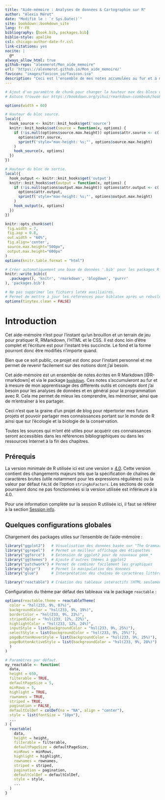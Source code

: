 ```yaml
--- 
title: "Aide-mémoire : Analyses de données & Cartographie sur R"
author: "Alexis Mérot"
date: "Modifié le : `r Sys.Date()`"
site: bookdown::bookdown_site
lang: fr-FR
bibliography: [book.bib, packages.bib]
biblio-style: apalike
csl: chicago-author-date-fr.csl
link-citations: yes
nocite: |
  @*
always_allow_html: true
github-repo: "alexmerot/Mon_aide_memoire"
url: 'https\://alexmerot.github.io/Mon_aide_memoire/'
favicon: "images/favicon_io/favicon.ico"
description: "Ceci est l'ensemble de mes notes accumulées au fur et à mesure de mon apprentissage de différents outils et concepts qui sont nécessaires à mes besoins dans les analyses de données et la programmation. Cela me permet de les comprendre, les mémoriser, ainsi que de les partager."
---
```


```r
# Ajout d'un paramètre de chunk pour changer la hauteur max des blocs de code.
# Astuce trouvée sur https://bookdown.org/yihui/rmarkdown-cookbook/hook-scroll.html#hook-scroll

options(width = 60)

# Hauteur du bloc source.
local({
  hook_source <- knitr::knit_hooks$get('source')
  knitr::knit_hooks$set(source = function(x, options) {
    if (!is.null(options$source.max.height)) options$attr.source <- c(
      options$attr.source,
      sprintf('style="max-height: %s;"', options$source.max.height)
    )
    hook_source(x, options)
  })
})

# Hauteur du bloc de sortie.
local({
  hook_output <- knitr::knit_hooks$get('output')
  knitr::knit_hooks$set(output = function(x, options) {
    if (!is.null(options$output.max.height)) options$attr.output <- c(
      options$attr.output,
      sprintf('style="max-height: %s;"', options$output.max.height)
    )
    hook_output(x, options)
  })
})
```

```r
knitr::opts_chunk$set(
 fig.width = 7,
 fig.asp = 0.8,
 out.width = "60%",
 fig.align='center',
 source.max.height="500px",
 output.max.height="600px"
)
options(knitr.table.format = "html")
```

```r
# Créer automatiquement une base de données '.bib' pour les packages R utilisés.
knitr::write_bib(c(
  .packages(), 'knitr', 'rmarkdown', 'blogdown', 'purrr'
), 'packages.bib')

# Ne pas supprimer les fichiers latex auxiliaires.
# Permet de mettre à jour les références pour biblatex après un rebuild du livre.
options(tinytex.clean = FALSE)
```



# Introduction {.unnumbered #introduction}

::: {.infobox .caution data-latex="{caution}"}
Cet aide-mémoire n'est pour l'instant qu'un brouillon et un terrain de jeu pour
pratiquer R, RMarkdown, l'HTML et le CSS. Il est donc loin d'être complet et
l'écriture est pour l'instant très succincte. Le fond et la forme pourront donc
être modifiés n'importe quand.

Bien que ce soit public, ce projet est donc pour l'instant personnel et me
permet de revenir facilement sur des notions dont j'ai besoin.
:::

Cet aide-mémoire est un ensemble de notes écrites en R Markdown [@R-rmarkdown]
et via le package [`bookdown`](https://github.com/rstudio/bookdown). Ces notes
s'accumuleront au fur et à mesure de mon apprentissage des différents outils et
concepts dont j'ai besoin pour les analyses de données et en général pour la
programmation avec R. Cela me permet de mieux les comprendre, les mémoriser,
ainsi que de m'entraîner à les partager.

Ceci n'est que la graine d'un projet de blog pour répertorier mes futurs projets
et pouvoir partager mes connaissances portant sur le monde de R ainsi que sur
l'écologie et la biologie de la conservation.

Toutes les sources qui m'ont été utiles pour acquérir ces connaissances seront
accessibles dans les références bibliographiques ou dans les ressources Internet
à la fin des chapitres.

## Prérequis {.unnumbered #prerequisite}

La version minimale de R utilisée ici est une version ≥
[4.0](https://stat.ethz.ch/pipermail/r-announce/2020/000653.html). Cette version
contient des changements majeurs tels que la spécification de chaînes de
caractères brutes (utile notamment pour les expressions régulières) ou la valeur
par défaut `FALSE` de l'option `stringAsFactors`. Les sections de code
pourraient donc ne pas fonctionnées si la version utilisée est inférieure à la
4.0.

Pour une information complète sur la session R utilisée ici, il faut se référer
à la section [Session info](#session-info).

## Quelques configurations globales {.unnumbered #global-config}

Chargement des packages utiles sur l'ensemble de l'aide-mémoire :

```r
library("ggplot2")   # Visualisation des données basée sur "The Grammar of graphics"
library("ggrepel")   # Permet un meilleur affichage des étiquettes
library("ggforce")   # Extension de ggplot2 pour de nouveaux geom_*
library("ggthemes")  # Ajoute d'autres thèmes à ggplot2
library("patchwork") # Permet de combiner facilement les graphiques
library("dplyr")     # Permet la manipulation des données
library("glue")      # Interprétation des chaînes de caractères littérales

library("reactable") # Création des tableaux interactifs (HTML seulement)
```

Configuration du thème par défaut des tableaux via le package `reactable` :

```r

options(reactable.theme = reactableTheme(
  color = "hsl(233, 9%, 87%)",
  backgroundColor = "hsl(233, 9%, 19%)", 
  borderColor = "hsl(233, 9%, 22%)", 
  stripedColor = "hsl(233, 12%, 22%)", 
  highlightColor = "hsl(233, 12%, 24%)",
  inputStyle = list(backgroundColor = "hsl(233, 9%, 25%)"), 
  selectStyle = list(backgroundColor = "hsl(233, 9%, 25%)"), 
  pageButtonHoverStyle = list(backgroundColor = "hsl(233, 9%, 25%)"), 
  pageButtonActiveStyle = list(backgroundColor = "hsl(233, 9%, 28%)")
  )
)

# Paramètres par défaut.
my_reactable <- function(
  data,
  height = 650,
  filterable = TRUE,
  defaultPageSize = 5, 
  minRows = 5,
  highlight = TRUE,
  rownames = TRUE,
  striped = TRUE,
  pagination = FALSE,
  defaultColDef = colDef(na = "NA", align = "center"),
  style = list(fontSize = "10px"),
  ...
) {
  reactable(
    data,
    height = height,
    filterable = filterable,
    defaultPageSize = defaultPageSize, 
    minRows = minRows,
    highlight = highlight,
    rownames = rownames,
    striped = striped,
    pagination = pagination,
    defaultColDef = defaultColDef,
    style = style,
    ...
  )
}
```

